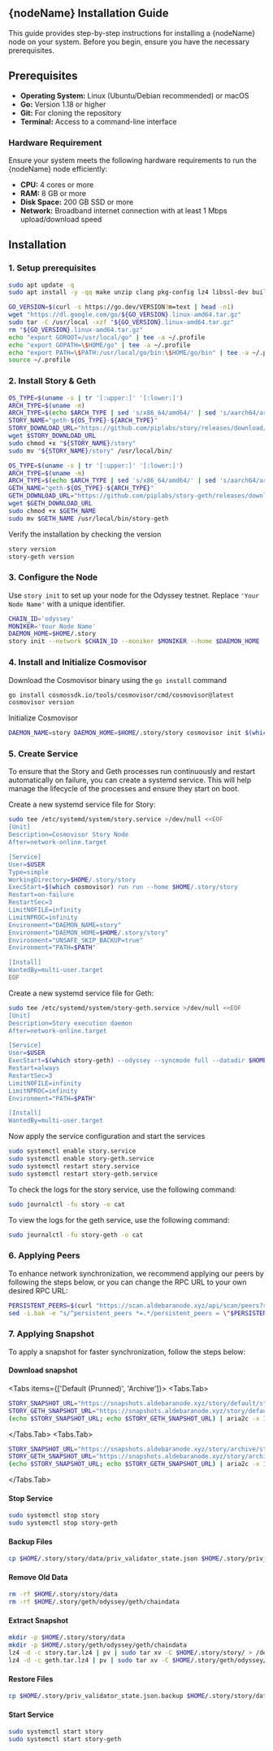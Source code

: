 

## {nodeName} Installation Guide

<Callout type="info">
  This guide provides step-by-step instructions for installing a {nodeName} node on your system. Before you begin, ensure you have the necessary prerequisites.
</Callout>


## Prerequisites

* **Operating System:** Linux (Ubuntu/Debian recommended) or macOS
* **Go:** Version 1.18 or higher
* **Git:** For cloning the repository
* **Terminal:**  Access to a command-line interface

### Hardware Requirement

<Callout type="warning">
  Ensure your system meets the following hardware requirements to run the {nodeName} node efficiently:
</Callout>

* **CPU:** 4 cores or more
* **RAM:** 8 GB or more
* **Disk Space:** 200 GB SSD or more
* **Network:** Broadband internet connection with at least 1 Mbps upload/download speed

## Installation
### 1. Setup prerequisites

```bash filename="Install Package" copy
sudo apt update -q
sudo apt install -y -qq make unzip clang pkg-config lz4 libssl-dev build-essential git jq ncdu bsdmainutils htop aria2 pv
```

```bash filename="Install Go" copy
GO_VERSION=$(curl -s https://go.dev/VERSION?m=text | head -n1)
wget "https://dl.google.com/go/${GO_VERSION}.linux-amd64.tar.gz"
sudo tar -C /usr/local -xzf "${GO_VERSION}.linux-amd64.tar.gz"
rm "${GO_VERSION}.linux-amd64.tar.gz"
echo "export GOROOT=/usr/local/go" | tee -a ~/.profile
echo "export GOPATH=\$HOME/go" | tee -a ~/.profile
echo "export PATH=\$PATH:/usr/local/go/bin:\$HOME/go/bin" | tee -a ~/.profile
source ~/.profile
```

### 2. Install Story & Geth

```bash filename="Install Story" copy
OS_TYPE=$(uname -s | tr '[:upper:]' '[:lower:]')
ARCH_TYPE=$(uname -m)
ARCH_TYPE=$(echo $ARCH_TYPE | sed 's/x86_64/amd64/' | sed 's/aarch64/arm64/')
STORY_NAME="geth-${OS_TYPE}-${ARCH_TYPE}"
STORY_DOWNLOAD_URL="https://github.com/piplabs/story/releases/download/v0.12.0/${STORY_NAME}"
wget $STORY_DOWNLOAD_URL
sudo chmod +x "${STORY_NAME}/story"
sudo mv "${STORY_NAME}/story" /usr/local/bin/
```

```bash filename="Install Geth" copy
OS_TYPE=$(uname -s | tr '[:upper:]' '[:lower:]')
ARCH_TYPE=$(uname -m)
ARCH_TYPE=$(echo $ARCH_TYPE | sed 's/x86_64/amd64/' | sed 's/aarch64/arm64/')
GETH_NAME="geth-${OS_TYPE}-${ARCH_TYPE}"
GETH_DOWNLOAD_URL="https://github.com/piplabs/story-geth/releases/download/v0.10.0/${GETH_NAME}"
wget $GETH_DOWNLOAD_URL
sudo chmod +x $GETH_NAME
sudo mv $GETH_NAME /usr/local/bin/story-geth
```

Verify the installation by checking the version
```bash copy
story version
story-geth version
```

### 3. Configure the Node
Use `story init` to set up your node for the Odyssey testnet. Replace `'Your Node Name'` with a unique identifier.
```bash copy
CHAIN_ID='odyssey'
MONIKER='Your Node Name'
DAEMON_HOME=$HOME/.story
story init --network $CHAIN_ID --moniker $MONIKER --home $DAEMON_HOME
```

### 4. Install and Initialize Cosmovisor
Download the Cosmovisor binary using the `go install` command
```bash copy
go install cosmossdk.io/tools/cosmovisor/cmd/cosmovisor@latest
cosmovisor version
```
Initialize Cosmovisor
```bash copy
DAEMON_NAME=story DAEMON_HOME=$HOME/.story/story cosmovisor init $(which story)
```

### 5. Create Service

To ensure that the Story and Geth processes run continuously and restart automatically on failure, you can create a systemd service. This will help manage the lifecycle of the processes and ensure they start on boot.

Create a new systemd service file for Story:
```bash filename="Create Story Service" copy
sudo tee /etc/systemd/system/story.service >/dev/null <<EOF
[Unit]
Description=Cosmovisor Story Node
After=network-online.target

[Service]
User=$USER
Type=simple
WorkingDirectory=$HOME/.story/story
ExecStart=$(which cosmovisor) run run --home $HOME/.story/story
Restart=on-failure
RestartSec=3
LimitNOFILE=infinity
LimitNPROC=infinity
Environment="DAEMON_NAME=story"
Environment="DAEMON_HOME=$HOME/.story/story"
Environment="UNSAFE_SKIP_BACKUP=true"
Environment="PATH=$PATH"

[Install]
WantedBy=multi-user.target
EOF
```

Create a new systemd service file for Geth:
```bash filename="Create Geth Service" copy
sudo tee /etc/systemd/system/story-geth.service >/dev/null <<EOF
[Unit]
Description=Story execution daemon
After=network-online.target

[Service]
User=$USER
ExecStart=$(which story-geth) --odyssey --syncmode full --datadir $HOME/.story/geth/odyssey
Restart=always
RestartSec=3
LimitNOFILE=infinity
LimitNPROC=infinity
Environment="PATH=$PATH"

[Install]
WantedBy=multi-user.target
```

Now apply the service configuration and start the services
```bash copy
sudo systemctl enable story.service
sudo systemctl enable story-geth.service
sudo systemctl restart story.service
sudo systemctl restart story-geth.service
```

To check the logs for the story service, use the following command:
```bash copy
sudo journalctl -fu story -o cat
```
To view the logs for the geth service, use the following command:
```bash copy
sudo journalctl -fu story-geth -o cat
```

### 6. Applying Peers
To enhance network synchronization, we recommend applying our peers by following the steps below, or you can change the RPC URL to your own desired RPC URL:
```bash copy
PERSISTENT_PEERS=$(curl "https://scan.aldebaranode.xyz/api/scan/peers?rpc_url=https://rpc-story-testnet.aldebaranode.xyz" | jq -r 'flatten | join(",")')
sed -i.bak -e "s/^persistent_peers *=.*/persistent_peers = \"$PERSISTENT_PEERS\"/" $HOME/.story/story/config/config.toml
```

### 7. Applying Snapshot
To apply a snapshot for faster synchronization, follow the steps below:

#### Download snapshot
<Tabs items={['Default (Prunned)', 'Archive']}>
  <Tabs.Tab>
```bash copy
STORY_SNAPSHOT_URL="https://snapshots.aldebaranode.xyz/story/default/story.tar.lz4"
STORY_GETH_SNAPSHOT_URL="https://snapshots.aldebaranode.xyz/story/default/geth.tar.lz4"
(echo $STORY_SNAPSHOT_URL; echo $STORY_GETH_SNAPSHOT_URL) | aria2c -x 16 -s 16 -k 1M -i -
```
  </Tabs.Tab>
  <Tabs.Tab>
```bash copy
STORY_SNAPSHOT_URL="https://snapshots.aldebaranode.xyz/story/archive/story.tar.lz4"
STORY_GETH_SNAPSHOT_URL="https://snapshots.aldebaranode.xyz/story/archive/geth.tar.lz4"
(echo $STORY_SNAPSHOT_URL; echo $STORY_GETH_SNAPSHOT_URL) | aria2c -x 16 -s 16 -k 1M -i -
```
  </Tabs.Tab>
</Tabs>

#### Stop Service
```bash copy
sudo systemctl stop story
sudo systemctl stop story-geth
```

#### Backup Files
```bash copy
cp $HOME/.story/story/data/priv_validator_state.json $HOME/.story/priv_validator_state.json.backup
```

#### Remove Old Data
```bash copy
rm -rf $HOME/.story/story/data
rm -rf $HOME/.story/geth/odyssey/geth/chaindata
```

#### Extract Snapshot
```bash copy
mkdir -p $HOME/.story/story/data
mkdir -p $HOME/.story/geth/odyssey/geth/chaindata
lz4 -d -c story.tar.lz4 | pv | sudo tar xv -C $HOME/.story/story/ > /dev/null
lz4 -d -c geth.tar.lz4 | pv | sudo tar xv -C $HOME/.story/geth/odyssey/geth/ > /dev/null
```

#### Restore Files
```bash copy
cp $HOME/.story/priv_validator_state.json.backup $HOME/.story/story/data/priv_validator_state.json
```

#### Start Service
```bash copy
sudo systemctl start story
sudo systemctl start story-geth
```
